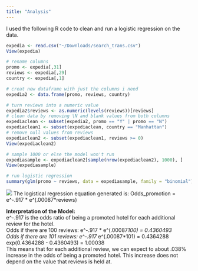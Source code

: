 ```yaml
---
title: "Analysis"
---
```


I used the following R code to clean and run a logistic regression on the data.

```r
expedia <- read.csv("~/Downloads/search_trans.csv")
View(expedia)

# rename columns
promo <- expedia[,31]
reviews <- expedia[,29]
country <- expedia[,1]

# creat new dataframe with just the columns i need
expedia2 <- data.frame(promo, reviews, country)

# turn reviews into a numeric value 
expedia2$reviews <- as.numeric(levels(reviews))[reviews]
# clean data by removing \N and blank values from both columns 
expediaclean <- subset(expedia2, promo == "Y" | promo == "N")
expediaclean1 <- subset(expediaclean, country == "Manhattan")
# remove null values from reviews
expediaclean2 <- subset(expediaclean1, reviews >= 0)
View(expediaclean2)

# sample 1000 or else the model won't run
expediasample <- expediaclean2[sample(nrow(expediaclean2), 1000), ]
View(expediasample)

# run logistic regression 
summary(glm(promo ~ reviews, data = expediasample, family = "binomial"))
```

![](/Users/angiewang/Desktop/Spring 2018/BDS522/Final Project/output.png)
The logistical regression equation generated is: 
Odds_promotion = e^-.917 * e^(.00087*reviews)

**Interpretation of the Model:**  
e^-.917 is the odds ratio of being a promoted hotel for each additional review for the hotel.  
Odds if there are 100 reviews: e^-.917 * e^(.00087*100) = 0.4360493  
Odds if there are 101 reviews: e^-.917 * e^(.00087*101) = 0.4364288  
exp(0.4364288 - 0.4360493) = 1.00038  
This means that for each additional review, we can expect to about .038% increase in the odds of being a  promoted hotel. This increase does not depend on the value that reviews is held at.